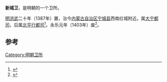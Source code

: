 '''新城卫'''，是明朝的一个卫所。

[[明|明]][[洪武|洪武]]二十年（1387年）置，治今[[内蒙古自治区|内蒙古自治区]][[宁城县|宁城县]]西南红城附近。属[[大宁都司|大宁都司]]，后属[[北平行都司|北平行都司]]<ref>{{Cite book|title=大明帝国 永乐帝卷 下|last=马渭源著|first=|publisher=南京：东南大学出版社|year=2014年1月|isbn=7-5641-4584-2|location=|pages=565}}</ref>。永乐元年（1403年）废<ref>{{Cite book|title=中国历代国家管理辞典|last=王俊良撰|first=|publisher=长春：吉林人民出版社|year=2002年6月|isbn=7-206-03983-9|location=|pages=1135}}</ref>。 

==参考==
{{reflist}}
{{明朝小作品}}
[[Category:明朝卫所|Category:明朝卫所]]